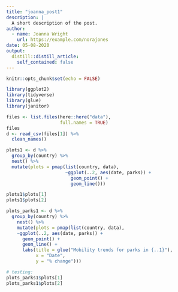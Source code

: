 ```yaml
---
title: "joanna_post1"
description: |
  A short description of the post.
author:
  - name: Joanna Wright
    url: https://example.com/norajones
date: 05-08-2020
output:
  distill::distill_article:
    self_contained: false
---
```


```r
knitr::opts_chunk$set(echo = FALSE)

library(ggplot2)
library(tidyverse)
library(glue)
library(janitor)

```

```r
files <- list.files(here::here("data"),
                    full.names = TRUE)
files
d <- read_csv(files[1]) %>%
  clean_names()
```

```r

plots1 <- d %>% 
  group_by(country) %>% 
  nest() %>% 
  mutate(plots = pmap(list(country, data),
                      ~ggplot(..2, aes(date, parks)) +
                        geom_point() + 
                        geom_line()))

plots1$plots[1]
plots1$plots[2]

```

```r

plots_parks1 <- d %>%
  group_by(country) %>% 
    nest() %>%
    mutate(plots = pmap(list(country, data),
    ~ggplot(..2, aes(date, parks)) +
      geom_point() + 
      geom_line() + 
      labs(title = glue("Mobility trends for parks in {..1}"),
           x = "Date", 
           y = "% change")))

# testing: 
plots_parks1$plots[1]
plots_parks1$plots[2]

```

